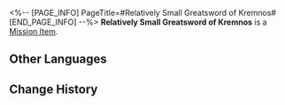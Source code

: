 <%-- [PAGE_INFO]
PageTitle=#Relatively Small Greatsword of Kremnos#
[END_PAGE_INFO] --%>
{{Item Infobox
|id          = 140536
|image       = Item Relatively Small Greatsword of Kremnos.png{{subst:void|<!--$UPLOAD:<<SpriteOutput/ItemFigures/140536.png>-<Item Relatively Small Greatsword of Kremnos.png>-<Item Icons>>-->}}
|type        = Mission Item
|invCategory = Missions
|rarity      = 3
|effect      = 
|description = A Kremnos Greatsword, a type of weapon unique to Castrum Kremnos. Its blade appears to be fractured, as though it has been reforged.
}}
'''Relatively Small Greatsword of Kremnos''' is a [[Mission Item]].

==Other Languages==
{{Other Languages
|en   = Relatively Small Greatsword of Kremnos
|zhs  = 个头不大的悬锋重剑
|zht  = 個頭不大的懸鋒重劍
|ja   = 小ぶりなクレムノスの大剣
|ko   = 크지 않은 크렘노스 중검
|es   = Mandoble de Kremnos compacto
|fr   = Grande épée d'Acrokopis (pas si grande)
|ru   = Малый двуручный меч Кремноса
|th   = ดาบใหญ่ Kremnos ขนาดไม่ใหญ่
|vi   = Trọng Kiếm Kremnos Kích Thước Không Lớn
|de   = Kleines Großschwert von Kremnos
|id   = Greatsword of Kremnos yang Tidak Besar
|pt   = Grandespada de Kremnos Relativamente Pequena
}}

==Change History==
{{Change History|3.0}}